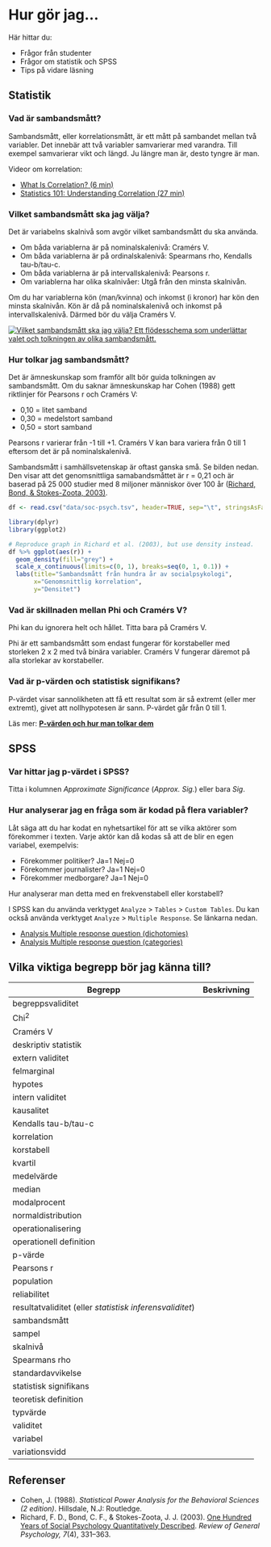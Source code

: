 # Hur gör jag... {#faq}

Här hittar du:

- Frågor från studenter
- Frågor om statistik och SPSS
- Tips på vidare läsning

## Statistik

### Vad är sambandsmått?

Sambandsmått, eller korrelationsmått, är ett mått på sambandet mellan två variabler. Det innebär att två variabler samvarierar med varandra. Till exempel samvarierar vikt och längd. Ju längre man är, desto tyngre är man.

Videor om korrelation:

- [What Is Correlation? (6 min)](https://www.youtube.com/watch?v=Ypgo4qUBt5o)
- [Statistics 101: Understanding Correlation (27 min)](https://www.youtube.com/watch?v=4EXNedimDMs)

### Vilket sambandsmått ska jag välja?

Det är variabelns skalnivå som avgör vilket sambandsmått du ska använda.

- Om båda variablerna är på nominalskalenivå: Cramérs V.
- Om båda variablerna är på ordinalskalenivå: Spearmans rho, Kendalls tau-b/tau-c.
- Om båda variablerna är på intervallskalenivå: Pearsons r.
- Om variablerna har olika skalnivåer: Utgå från den minsta skalnivån.

Om du har variablerna kön (man/kvinna) och inkomst (i kronor) har kön den minsta skalnivån. Kön är då på nominalskalenivå och inkomst på intervallskalenivå. Därmed bör du välja Cramérs V.

[![Vilket sambandsmått ska jag välja? Ett flödesschema som underlättar valet och tolkningen av olika sambandsmått.
](images/valja-sambandsmatt.png)](images/valja-sambandsmatt.png)

### Hur tolkar jag sambandsmått?

Det är ämneskunskap som framför allt bör guida tolkningen av sambandsmått. Om du saknar ämneskunskap har Cohen (1988) gett  riktlinjer för Pearsons r och Cramérs V:

- 0,10 = litet samband
- 0,30 = medelstort samband
- 0,50 = stort samband

Pearsons r varierar från -1 till +1. Cramérs V kan bara variera från 0 till 1 eftersom det är på nominalskalenivå.

Sambandsmått i samhällsvetenskap är oftast ganska små. Se bilden nedan. Den visar att det genomsnittliga samabandsmåttet är r = 0,21 och är baserad på 25 000 studier med 8 miljoner människor över 100 år ([Richard, Bond, & Stokes-Zoota, 2003)](https://doi.org/10.1037/1089-2680.7.4.331).

```r
df <- read.csv("data/soc-psych.tsv", header=TRUE, sep="\t", stringsAsFactors=FALSE)

library(dplyr)
library(ggplot2)

# Reproduce graph in Richard et al. (2003), but use density instead.
df %>% ggplot(aes(r)) +
  geom_density(fill="grey") + 
  scale_x_continuous(limits=c(0, 1), breaks=seq(0, 1, 0.1)) +
  labs(title="Sambandsmått från hundra år av socialpsykologi",
       x="Genomsnittlig korrelation",
       y="Densitet")
```

### Vad är skillnaden mellan Phi och Cramérs V?

Phi kan du ignorera helt och hållet. Titta bara på Cramérs V.

Phi är ett sambandsmått som endast fungerar för korstabeller med storleken 2 x 2 med två binära variabler. Cramérs V fungerar däremot på alla storlekar av korstabeller.

### Vad är p-värden och statistisk signifikans?

P-värdet visar sannolikheten att få ett resultat som är så extremt (eller mer extremt), givet att nollhypotesen är sann. P-värdet går från 0 till 1.

Läs mer: **[P-värden och hur man tolkar dem](#p-values)**

## SPSS {#faq-spss}

### Var hittar jag p-värdet i SPSS?

Titta i kolumnen *Approximate Significance* (*Approx. Sig.*) eller bara *Sig*.

### Hur analyserar jag en fråga som är kodad på flera variabler?

Låt säga att du har kodat en nyhetsartikel för att se vilka aktörer som förekommer i texten. Varje aktör kan då kodas så att de blir en egen variabel, exempelvis:

- Förekommer politiker? Ja=1 Nej=0
- Förekommer journalister? Ja=1 Nej=0
- Förekommer medborgare? Ja=1 Nej=0

Hur analyserar man detta med en frekvenstabell eller korstabell?

I SPSS kan du använda verktyget `Analyze` > `Tables` > `Custom Tables`. Du kan också använda verktyget `Analyze` > `Multiple Response`. Se länkarna nedan.

- [Analysis Multiple response question (dichotomies)](http://helpdeskspssabs.femplaza.nl/analysis/analysis_multiple_response_dich.htm)
- [Analysis Multiple response question (categories)](http://helpdeskspssabs.femplaza.nl/analysis/analysis_multiple_response_cat.htm)

## Vilka viktiga begrepp bör jag känna till?

|Begrepp|Beskrivning|
|-------|---------------------------------|
|begreppsvaliditet||
|Chi^2^||
|Cramérs V||
|deskriptiv statistik||
|extern validitet||
|felmarginal||
|hypotes||
|intern validitet||
|kausalitet||
|Kendalls tau-b/tau-c||
|korrelation||
|korstabell||
|kvartil||
|medelvärde||
|median||
|modalprocent||
|normaldistribution||
|operationalisering||
|operationell definition||
|p-värde||
|Pearsons r||
|population||
|reliabilitet||
|resultatvaliditet (eller *statistisk inferensvaliditet*)||
|sambandsmått||
|sampel||
|skalnivå||
|Spearmans rho||
|standardavvikelse||
|statistisk signifikans||
|teoretisk definition||
|typvärde||
|validitet||
|variabel||
|variationsvidd||

## Referenser

- Cohen, J. (1988). *Statistical Power Analysis for the Behavioral Sciences (2 edition)*. Hillsdale, N.J: Routledge.
- Richard, F. D., Bond, C. F., & Stokes-Zoota, J. J. (2003). [One Hundred Years of Social Psychology Quantitatively Described](https://doi.org/10.1037/1089-2680.7.4.331). *Review of General Psychology, 7*(4), 331–363.